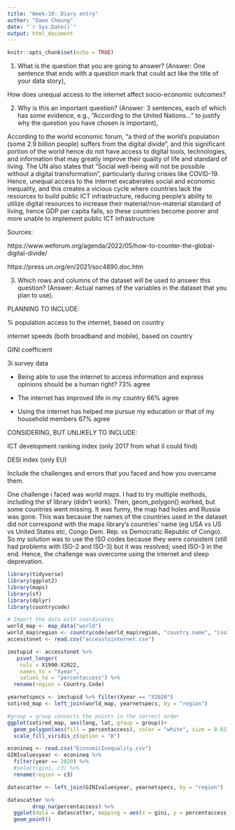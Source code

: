 ```yaml
---
title: "Week-10: Diary entry"
author: "Dawn Cheung"
date: "`r Sys.Date()`"
output: html_document
---
```


```r
knitr::opts_chunk$set(echo = TRUE)
```

(1) What is the question that you are going to answer? (Answer: One sentence that ends with a question mark that could act like the title of your data story),


How does unequal access to the internet affect socio-economic outcomes?



(2) Why is this an important question? (Answer: 3 sentences, each of which has some evidence, e.g., “According to the United Nations...” to justify why the question you have chosen is important),

According to the world economic forum, "a third of the world’s population (some 2.9 billion people) suffers from the digital divide", and this significant portion of the world hence do not have access to digital tools, technologies, and information that may greatly improve their quality of life and standard of living. The UN also states that "Social well-being will not be possible without a digital transformation", particularly during crisies like COVID-19. Hence, unequal access to the internet excaberates social and economic inequality, and this creates a vicious cycle where countries lack the resources to build public ICT infrastructure, reducing people's ability to utilize digital resources to increase their material/non-material standard of living, hence GDP per capita falls, so these countries become poorer and more unable to implement public ICT infrastructure


Sources:

https://www.weforum.org/agenda/2022/05/how-to-counter-the-global-digital-divide/

https://press.un.org/en/2021/soc4890.doc.htm



(3) Which rows and columns of the dataset will be used to answer this question? (Answer: Actual names of the variables in the dataset that you plan to use).

PLANNING TO INCLUDE:

% population access to the internet, based on country

internet speeds (both broadband and mobile), based on country

GINI coefficient

3i survey data

- Being able to use the internet to access information and express opinions should be a human right? 73% agree

- The internet has improved life in my country 66% agree

- Using the internet has helped me pursue my education or that of my household members 67% agree



CONSIDERING, BUT UNLIKELY TO INCLUDE:

ICT development ranking index (only 2017 from what iI could find)

DESI index (only EU)


Include the challenges and errors that you faced and how you overcame them.

One challenge i faced was world maps. I had to try multiple methods, including the sf library (didn't work). Then, geom_polygon() worked, but some countries went missing. It was funny, the map had holes and Russia was gone. This was because the names of the countries used in the dataset did not correspond with the maps library's countries' name (eg USA vs US vs United States etc, Congo Dem. Rep. vs Democratic Republic of Congo). So my solution was to use the ISO codes because they were consistent (still had problems with ISO-2 and ISO-3) but it was resolved; used ISO-3 in the end. Hence, the challenge was overcome using the internet and sleep deprevation. 


```r
library(tidyverse)
library(ggplot2)
library(maps)
library(sf)
library(dplyr)
library(countrycode)

# Import the data with coordinates
world_map <- map_data("world")
world_map$region <- countrycode(world_map$region, "country.name", "iso3c")
accesstonet <- read.csv("accesstointernet.csv")

imstupid <- accesstonet %>%
   pivot_longer(
    cols = X1990:X2022,
    names_to = "Xyear",
    values_to = "percentaccess") %>%
  rename(region = Country.Code)

yearnetspecs <- imstupid %>% filter(Xyear == "X2020")
sotired_map <- left_join(world_map, yearnetspecs, by = "region")

#group = group connects the points in the correct order
ggplot(sotired_map, aes(long, lat, group = group))+
  geom_polygon(aes(fill = percentaccess), color = "white", size = 0.03)+
  scale_fill_viridis_c(option = "B")

econineq <- read.csv("EconomicInequality.csv")
GINIvaluesyear <- econineq %>%
  filter(year == 2020) %>%
  #select(gini, c3) %>%
  rename(region = c3)

datascatter <- left_join(GINIvaluesyear, yearnetspecs, by = "region")

datascatter %>% 
        drop_na(percentaccess) %>%
  ggplot(data = datascatter, mapping = aes(x = gini, y = percentaccess, colour = gdp)) +
  geom_point()
```


